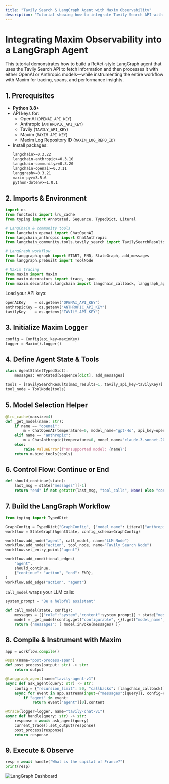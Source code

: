 ```yaml
---
title: "Tavily Search & LangGraph Agent with Maxim Observability"
description: "Tutorial showing how to integrate Tavily Search API with LangChain and LangGraph, plus instrumentation using Maxim for full observability in just 5 lines."
---
```


# Integrating Maxim Observability into a LangGraph Agent

This tutorial demonstrates how to build a ReAct-style LangGraph agent that uses the Tavily Search API to fetch information and then processes it with either OpenAI or Anthropic models—while instrumenting the entire workflow with Maxim for tracing, spans, and performance insights.

## 1. Prerequisites

- **Python 3.8+**
- API keys for:
  - OpenAI (`OPENAI_API_KEY`)  
  - Anthropic (`ANTHROPIC_API_KEY`)
  - Tavily (`TAVILY_API_KEY`)
  - Maxim (`MAXIM_API_KEY`)
  - Maxim Log Repository ID  (`MAXIM_LOG_REPO_ID`)
- Install packages:
  ```txt
  langchain>=0.3.22
  langchain-anthropic>=0.3.10
  langchain-community>=0.3.20
  langchain-openai>=0.3.11
  langgraph>=0.3.21
  maxim-py>=3.5.6
  python-dotenv>=1.0.1
  ```

## 2. Imports & Environment

```python
import os
from functools import lru_cache
from typing import Annotated, Sequence, TypedDict, Literal

# LangChain & community tools
from langchain_openai import ChatOpenAI
from langchain_anthropic import ChatAnthropic
from langchain_community.tools.tavily_search import TavilySearchResults

# LangGraph workflow
from langgraph.graph import START, END, StateGraph, add_messages
from langgraph.prebuilt import ToolNode

# Maxim tracing
from maxim import Maxim
from maxim.decorators import trace, span
from maxim.decorators.langchain import langchain_callback, langgraph_agent
```

Load your API keys:

```python
openAIKey    = os.getenv("OPENAI_API_KEY")
anthropicKey = os.getenv("ANTHROPIC_API_KEY")
tavilyKey    = os.getenv("TAVILY_API_KEY")
```

## 3. Initialize Maxim Logger

```python
config = Config(api_key=maximKey)
logger = Maxim().logger()
```

## 4. Define Agent State & Tools

```python
class AgentState(TypedDict):
    messages: Annotated[Sequence[dict], add_messages]

tools = [TavilySearchResults(max_results=1, tavily_api_key=tavilyKey)]
tool_node = ToolNode(tools)
```

## 5. Model Selection Helper

```python
@lru_cache(maxsize=4)
def _get_model(name: str):
    if name == "openai":
        m = ChatOpenAI(temperature=0, model_name="gpt-4o", api_key=openAIKey)
    elif name == "anthropic":
        m = ChatAnthropic(temperature=0, model_name="claude-3-sonnet-20240229", api_key=anthropicKey)
    else:
        raise ValueError(f"Unsupported model: {name}")
    return m.bind_tools(tools)
```

## 6. Control Flow: Continue or End

```python
def should_continue(state):
    last_msg = state["messages"][-1]
    return "end" if not getattr(last_msg, "tool_calls", None) else "continue"
```

## 7. Build the LangGraph Workflow

```python
from typing import TypedDict

GraphConfig = TypedDict("GraphConfig", {"model_name": Literal["anthropic","openai"]})
workflow = StateGraph(AgentState, config_schema=GraphConfig)

workflow.add_node("agent", call_model, name="LLM Node")
workflow.add_node("action", tool_node, name="Tavily Search Node")
workflow.set_entry_point("agent")

workflow.add_conditional_edges(
    "agent",
    should_continue,
    {"continue": "action", "end": END},
)
workflow.add_edge("action", "agent")
```

`call_model` wraps your LLM calls:

```python
system_prompt = "Be a helpful assistant"

def call_model(state, config):
    messages = [{"role":"system","content":system_prompt}] + state["messages"]
    model = _get_model(config.get("configurable", {}).get("model_name", "anthropic"))
    return {"messages": [ model.invoke(messages) ]}
```

## 8. Compile & Instrument with Maxim

```python {3,7,9,14}
app = workflow.compile()

@span(name="post-process-span")
def post_process(output: str) -> str:
    return output

@langgraph_agent(name="tavily-agent-v1")
async def ask_agent(query: str) -> str:
    config = {"recursion_limit": 50, "callbacks": [langchain_callback()]}
    async for event in app.astream(input={"messages":[query]}, config=config):
        if "agent" in event:
            return event["agent"][0].content

@trace(logger=logger, name="tavily-chat-v1")
async def handle(query: str) -> str:
    response = await ask_agent(query)
    current_trace().set_output(response)
    post_process(response)
    return response
```

## 9. Execute & Observe

```python
resp = await handle("What is the capital of France?")
print(resp)
```


![LangGraph Dashboard](/images/docs/sdk/python/langchain/langgraph.gif)